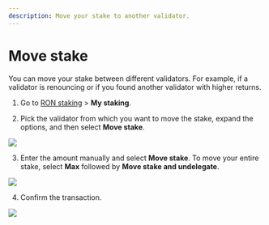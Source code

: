 ```yaml
---
description: Move your stake to another validator.
---
```



# Move stake
You can move your stake between different validators.
For example, if a validator is renouncing or if you found
another validator with higher returns.

1. Go to [RON staking](https://app.roninchain.com/staking) >
**My staking**.

2. Pick the validator from which you want to move the stake,
expand the options, and then select **Move stake**.
<img src={stepOne} width={1440} />

3. Enter the amount manually and select **Move stake**.
To move your entire stake, select **Max**
followed by **Move stake and undelegate**.
<img src={stepTwo} width={400} />

4. Confirm the transaction.
<img src={stepThree} width={400} />
